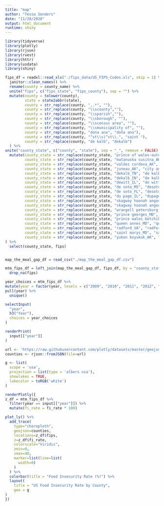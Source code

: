 ```yaml
---
title: "map"
author: "Tessa Senders"
date: "11/28/2020"
output: html_document
runtime: shiny
---
```


```r
library(tidyverse)
library(plotly)
library(rjson)
library(rvest)
library(httr)
library(usdata)
library(shiny)
```



```r
fips_df = readxl::read_xls("./fips_data/US_FIPS_Codes.xls", skip = 1) %>%
  janitor::clean_names() %>%
  rename(county = county_name) %>%
  unite("fips", c("fips_state", "fips_county"), sep = "") %>%
  mutate(county = tolower(county),
         state = state2abbr(state),
         county = str_replace(county, ",.*", ""),
         county = str_replace(county, "\\scounty",""),
         county = str_replace(county, "\\sparish",""),
         county = str_replace(county, "\\sborough", ""),
         county = str_replace(county, "\\scensus area", ""),
         county = str_replace(county, "\\smunicipality of", ""),
         county = str_replace(county, "dona ana", "doña ana"),
         county = str_replace(county, "^st\\s|^st\\.", "saint "),
         county = str_replace(county, "de kalb", "dekalb")
  ) %>%
unite("county_state", c("county", "state"), sep = "_", remove = FALSE) %>%
  mutate(county_state = str_replace(county_state, "prince of wales-outer ketchikan_AK", "prince of wales-hyder_AK"),
         county_state = str_replace(county_state, "matanuska susitna_AK", "matanuska-susitna_AK"),
         county_state = str_replace(county_state, "valdez cordova_AK", "valdez-cordova_AK"),
         county_state = str_replace(county_state, "juneau_AK", "city and of juneau_AK"),
         county_state = str_replace(county_state, "dekalb_TN", "de kalb_TN"),
         county_state = str_replace(county_state, "dekalb_IN", "de kalb_IN"),
         county_state = str_replace(county_state, "dewitt_IL", "de witt_IL"),
         county_state = str_replace(county_state, "de soto_MS", "desoto_MS"),
         county_state = str_replace(county_state, "de soto_FL", "desoto_FL"),
         county_state = str_replace(county_state, "du page_IL", "dupage_IL"),
         county_state = str_replace(county_state, "skagway hoonah angoon_AK", "hoonah-angoon_AK"),
         county_state = str_replace(county_state, "skagway hoonah angoon_AK", "hoonah-angoon_AK"),
         county_state = str_replace(county_state, "wrangell petersburg_AK", "petersburg_AK"),
         county_state = str_replace(county_state, "prince georges_MD", "prince george's_MD"),
         county_state = str_replace(county_state, "prince wales ketchikan_AK", "prince of wales-hyder_AK"),
         county_state = str_replace(county_state, "queen annes_MD", "queen anne's_MD"),
         county_state = str_replace(county_state, "radford_VA", "radford city_VA"),
         county_state = str_replace(county_state, "saint marys_MD", "saint mary's_MD"),
         county_state = str_replace(county_state, "yukon koyukuk_AK", "yukon-koyukuk_AK")
) %>%
  select(county_state, fips)


map_the_meal_gap_df = read_csv("./map_the_meal_gap_df.csv")

mtm_fips_df = left_join(map_the_meal_gap_df, fips_df, by = "county_state") %>%
  drop_na(fips)

```




```r

year_choices = mtm_fips_df %>%
mutate(year = factor(year, levels = c("2009", "2010", "2011", "2012", "2013", "2014", "2015", "2016", "2017"))) %>%
pull(year) %>% 
  unique()

selectInput(
  "year",
  h3("Year"),
  choices = year_choices
)

renderPrint(
  input[["year"]]
)

url <- 'https://raw.githubusercontent.com/plotly/datasets/master/geojson-counties-fips.json'
counties <- rjson::fromJSON(file=url)

g <- list(
  scope = 'usa',
  projection = list(type = 'albers usa'),
  showlakes = TRUE,
  lakecolor = toRGB('white')
)

renderPlotly({
z_df = mtm_fips_df %>% 
  filter(year == input[["year"]]) %>%
  mutate(fi_rate = fi_rate * 100)

plot_ly() %>% 
  add_trace(
    type="choropleth",
    geojson=counties,
    locations=z_df$fips,
    z=z_df$fi_rate,
    colorscale="Viridis",
    zmin=0,
    zmax=40,
    marker=list(line=list(
      width=0)
    )
  ) %>%
  colorbar(title = "Food Insecurity Rate (%)") %>% 
  layout(
    title = "US Food Insecurity Rate by County",
    geo = g
)
})
```